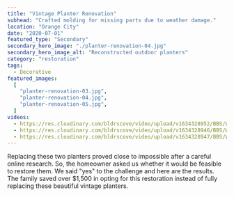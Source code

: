 ```yaml
---
title: "Vintage Planter Renovation"
subhead: "Crafted molding for missing parts due to weather damage."
location: "Orange City"
date: "2020-07-01"
featured_type: "Secondary"
secondary_hero_image: "./planter-renovation-04.jpg"
secondary_hero_image_alt: "Reconstructed outdoor planters"
category: "restoration"
tags:
  - Decorative
featured_images:
  [
    "planter-renovation-03.jpg",
    "planter-renovation-04.jpg",
    "planter-renovation-05.jpg",
  ]
videos:
  - https://res.cloudinary.com/bldrscove/video/upload/v1634328952/BBS/Website-Assets/renovated-planter-overview-03_kqqvpy.mp4
  - https://res.cloudinary.com/bldrscove/video/upload/v1634328946/BBS/Website-Assets/renovated-planter-overview-02_qvs8ti.mp4
  - https://res.cloudinary.com/bldrscove/video/upload/v1634328947/BBS/Website-Assets/renovated-planter-overview-01_zwqfdm.mp4
---
```


Replacing these two planters proved close to impossible after a careful online research. So, the homeowner asked us whether it would be feasible to restore them. We said "yes" to the challenge and here are the results. The family saved over $1,500 in opting for this restoration instead of fully replacing these beautiful vintage planters.
